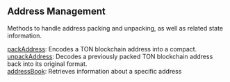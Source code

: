 
## Address Management

Methods to handle address packing and unpacking, as well as related state information.

[packAddress](/ton-api/addressmanagement/packAddress): Encodes a TON blockchain address into a compact. \
[unpackAddress](/ton-api/addressmanagement/unpackAddress): Decodes a previously packed TON blockchain address back into its original format. \
[addressBook](/ton-api/addressmanagement/addressBook): Retrieves information about a specific address

<Space h={16} />
<GetStarted />
